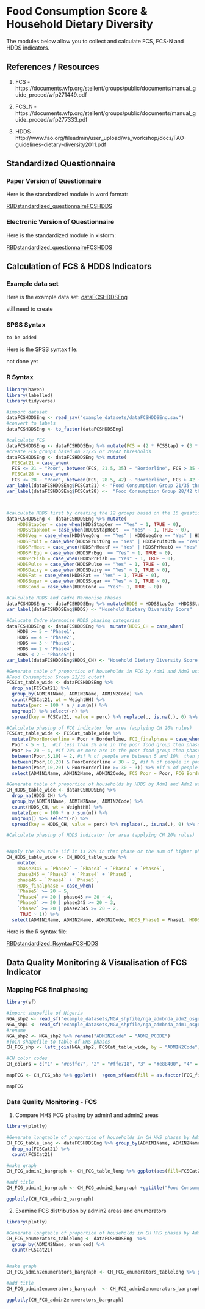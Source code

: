 # Food Consumption Score & Household Dietary Diversity

The modules below allow you to collect and calculate FCS, FCS-N and HDDS indicators.

## References / Resources

1.  FCS - https://documents.wfp.org/stellent/groups/public/documents/manual_guide_proced/wfp271449.pdf

2.  FCS_N - https://documents.wfp.org/stellent/groups/public/documents/manual_guide_proced/wfp277333.pdf

3.  HDDS - http://www.fao.org/fileadmin/user_upload/wa_workshop/docs/FAO-guidelines-dietary-diversity2011.pdf

## Standardized Questionnaire

### Paper Version of Questionnaire

Here is the standardized module in word format:

[RBDstandardized_questionnaireFCSHDDS](https://github.com/WFP-VAM/RBD_FS_CH_guide_EN/blob/master/questionnaires/RBDstandardized_questionnaireFCSHDDS.docx) 

### Electronic Version of Questionnaire

Here is the standardized module in xlsform:

[RBDstandardized_questionnaireFCSHDDS](https://github.com/WFP-VAM/RBD_FS_CH_guide_EN/blob/master/questionnaires/RBDstandardized_questionnaireFCSHDDS.xlsx)

## Calculation of FCS & HDDS Indicators  

### Example data set

Here is the example data set:
[dataFCSHDDSEng](https://github.com/WFP-VAM/RBD_FS_CH_guide_EN/blob/master/example_datasets/dataFCSHDDSEng.sav) 

still need to create 

### SPSS Syntax

```r

to be added

```

Here is the SPSS syntax file: 

not done yet

### R Syntax

```r
library(haven)
library(labelled)
library(tidyverse)

#import dataset
dataFCSHDDSEng <- read_sav("example_datasets/dataFCSHDDSEng.sav")
#convert to labels
dataFCSHDDSEng <- to_factor(dataFCSHDDSEng)

#calculate FCS
dataFCSHDDSEng <- dataFCSHDDSEng %>% mutate(FCS = (2 * FCSStap) + (3 * FCSPulse)+ (4*FCSPr) +FCSVeg  +FCSFruit +(4*FCSDairy) + (0.5*FCSFat) + (0.5*FCSSugar))
#create FCG groups based on 21/25 or 28/42 thresholds
dataFCSHDDSEng <- dataFCSHDDSEng %>% mutate(
  FCSCat21 = case_when(
  FCS <= 21 ~ "Poor", between(FCS, 21.5, 35) ~ "Borderline", FCS > 35 ~ "Acceptable"),
  FCSCat28 = case_when(
  FCS <= 28 ~ "Poor", between(FCS, 28.5, 42) ~ "Borderline", FCS > 42 ~ "Acceptable"))
var_label(dataFCSHDDSEng$FCSCat21) <- "Food Consumption Group 21/35 thresholds"
var_label(dataFCSHDDSEng$FCSCat28) <-  "Food Consumption Group 28/42 thresholds"



#calculate HDDS first by creating the 12 groups based on the 16 questions 
dataFCSHDDSEng <- dataFCSHDDSEng %>% mutate(
    HDDSStapCer = case_when(HDDSStapCer == "Yes" ~ 1, TRUE ~ 0),
    HDDSStapRoot = case_when(HDDSStapRoot  == "Yes" ~ 1, TRUE ~ 0),
    HDDSVeg = case_when(HDDSVegOrg  == "Yes" | HDDSVegGre == "Yes" | HDDSVegOth == "Yes" ~ 1, TRUE ~ 0),
    HDDSFruit = case_when(HDDSFruitOrg == "Yes" | HDDSFruitOth == "Yes" ~ 1, TRUE ~ 0),
    HDDSPrMeat = case_when(HDDSPrMeatF == "Yes" | HDDSPrMeatO == "Yes" ~ 1, TRUE ~ 0),
    HDDSPrEgg = case_when(HDDSPrEgg  == "Yes" ~ 1, TRUE ~ 0),
    HDDSPrFish = case_when(HDDSPrFish == "Yes" ~ 1, TRUE ~ 0),
    HDDSPulse = case_when(HDDSPulse == "Yes" ~ 1, TRUE ~ 0),
    HDDSDairy = case_when(HDDSDairy == "Yes" ~ 1, TRUE ~ 0),
    HDDSFat = case_when(HDDSFat == "Yes" ~ 1, TRUE ~ 0),
    HDDSSugar = case_when(HDDSSugar == "Yes" ~ 1, TRUE ~ 0),
    HDDSCond = case_when(HDDSCond == "Yes"~ 1, TRUE ~ 0))

#Calculate HDDS and Cadre Harmonise Phases
dataFCSHDDSEng <- dataFCSHDDSEng %>% mutate(HDDS = HDDSStapCer +HDDSStapRoot +HDDSVeg +HDDSFruit +HDDSPrMeat +HDDSPrEgg +HDDSPrFish +HDDSPulse +HDDSDairy +HDDSFat +HDDSSugar +HDDSCond)
var_label(dataFCSHDDSEng$HDDS) <- "Hosehold Dietary Diversity Score"

#Calucate Cadre Harmonise HDDS phasing categories 
dataFCSHDDSEng <- dataFCSHDDSEng %>%  mutate(HDDS_CH = case_when(
    HDDS >= 5 ~ "Phase1", 
    HDDS == 4 ~ "Phase2",       
    HDDS == 3 ~ "Phase3",
    HDDS == 2 ~ "Phase4",
    HDDS < 2 ~ "Phase5"))
var_label(dataFCSHDDSEng$HDDS_CH) <- "Hosehold Dietary Diversity Score - CH phasing"

#Generate table of proportion of households in FCG by Adm1 and Adm2 using weights 
#Food Consumption Group 21/35 cutoff 
FCSCat_table_wide <- dataFCSHDDSEng %>% 
  drop_na(FCSCat21) %>%
  group_by(ADMIN1Name, ADMIN2Name, ADMIN2Code) %>%
  count(FCSCat21, wt = WeightHH) %>%
  mutate(perc = 100 * n / sum(n)) %>%
  ungroup() %>% select(-n) %>%
  spread(key = FCSCat21, value = perc) %>% replace(., is.na(.), 0) %>% mutate_if(is.numeric, round, 1)

#Calculate phasing of FCG indicator for area (applying CH 20% rules)
FCSCat_table_wide <- FCSCat_table_wide %>%
  mutate(PoorBorderline = Poor + Borderline, FCG_finalphase = case_when(
  Poor < 5 ~ 1,  #if less than 5% are in the poor food group then phase 1
  Poor >= 20 ~ 4, #if 20% or more are in the poor food group then phase 4
  between(Poor,5,10) ~ 2, #if % of people are between 5 and 10%  then phase2
  between(Poor,10,20) & PoorBorderline < 30 ~ 2, #if % of people in poor food group are between 20 and 20% and the % of people who are in poor and borderline is less than 30 % then phase2
  between(Poor,10,20) & PoorBorderline >= 30 ~ 3)) %>% #if % of people in poor food group are between 20 and 20% and the % of people who are in poor and borderline is less than 30 % then phase2
  select(ADMIN1Name, ADMIN2Name, ADMIN2Code, FCG_Poor = Poor, FCG_Borderline = Borderline, FCG_Acceptable = Acceptable, FCG_finalphase) #select only relevant variables and order in proper sequence

#Generate table of proportion of households by HDDS by Adm1 and Adm2 using weights
CH_HDDS_table_wide <- dataFCSHDDSEng %>% 
  drop_na(HDDS_CH) %>%
  group_by(ADMIN1Name, ADMIN2Name, ADMIN2Code) %>%
  count(HDDS_CH, wt = WeightHH) %>%
  mutate(perc = 100 * n / sum(n)) %>%
  ungroup() %>% select(-n) %>%
  spread(key = HDDS_CH, value = perc) %>% replace(., is.na(.), 0) %>% mutate_if(is.numeric, round, 1)

#Calculate phasing of HDDS indicator for area (applying CH 20% rules)


#Apply the 20% rule (if it is 20% in that phase or the sum of higher phases equals 20%) 
CH_HDDS_table_wide <- CH_HDDS_table_wide %>% 
    mutate(
    phase2345 = `Phase2` + `Phase3` + `Phase4` + `Phase5`, 
    phase345 = `Phase3` + `Phase4` + `Phase5`,
    phase45 = `Phase4` + `Phase5`, 
    HDDS_finalphase = case_when(
    `Phase5` >= 20 ~ 5, 
    `Phase4` >= 20 | phase45 >= 20 ~ 4, 
    `Phase3` >= 20 | phase345 >= 20 ~ 3, 
    `Phase2` >= 20 | phase2345 >= 20 ~ 2,
     TRUE ~ 1)) %>% 
  select(ADMIN1Name, ADMIN2Name, ADMIN2Code, HDDS_Phase1 = Phase1, HDDS_Phase2 = Phase2, HDDS_Phase3 = Phase3, HDDS_Phase4 = Phase4, HDDS_Phase5 = Phase5, HDDS_finalphase) 
```


Here is the R syntax file: 

[RBDstandardized_RsyntaxFCSHDDS](https://github.com/WFP-VAM/RBD_FS_CH_guide_EN/blob/master/syntax/RBDstandardized_RsyntaxFCSHDDS.R) 


## Data Quality Monitoring & Visualisation of FCS Indicator

### Mapping FCS final phasing

```r
library(sf)

#import shapefile of Nigeria
NGA_shp2 <- read_sf("example_datasets/NGA_shpfile/nga_admbnda_adm2_osgof_20190417.shp") %>% filter(ADM1_EN %in% c("Adamawa","Borno","Yobe"))
NGA_shp1 <- read_sf("example_datasets/NGA_shpfile/nga_admbnda_adm1_osgof_20190417.shp") %>% filter(ADM1_REF %in% c("Adamawa","Borno","Yobe"))
#rename 
NGA_shp2 <- NGA_shp2 %>% rename("ADMIN2Code" = "ADM2_PCODE")
#join shapefile to table of HHS phases
CH_FCG_shp <- left_join(NGA_shp2, FCSCat_table_wide, by = "ADMIN2Code")

#CH color codes
CH_colors = c("1" = "#c6ffc7", "2" = "#ffe718", "3" = "#e88400", "4" = "#e02d00", "5" = "#5e0803")

mapFCG <- CH_FCG_shp %>% ggplot()  +geom_sf(aes(fill = as.factor(FCG_finalphase))) +theme_void() +coord_sf(datum=NA) +labs(fill="FCG phasing") +scale_fill_manual(values = CH_colors) +ggtitle(label= "phasing of FCG") +geom_sf(data=NGA_shp1,  lwd=1.5, fill=NA) 

mapFCG
```







### Data Quality Monitoring - FCS

1. Compare HHS FCG phasing by admin1 and admin2 areas

```r
library(plotly)

#Generate longtable of proportion of households in CH HHS phases by Adm1 and Adm2 not using weights
CH_FCG_table_long <- dataFCSHDDSEng %>% group_by(ADMIN1Name, ADMIN2Name) %>%
  drop_na(FCSCat21) %>%
  count(FCSCat21) 

#make graph
CH_FCG_admin2_bargraph <- CH_FCG_table_long %>% ggplot(aes(fill=FCSCat21, y=n, x=ADMIN2Name)) +geom_bar(position="fill", stat="identity") +facet_wrap(. ~ ADMIN1Name, scales = "free")  +theme_minimal() +theme(axis.text.x = element_text(angle = 90)) +scale_y_continuous(labels = scales::percent)+ theme(axis.title.x = element_blank(), axis.title.y = element_blank()) 

#add title
CH_FCG_admin2_bargraph <- CH_FCG_admin2_bargraph +ggtitle("Food Consumption Groups of Households by Admin2 Area") +theme(plot.title = element_text(hjust = 0.5))

ggplotly(CH_FCG_admin2_bargraph)
```


2. Examine FCS distribution by admin2 areas and enumerators 

```r
library(plotly)

#Generate longtable of proportion of households in CH HHS phases by Adm1 and Adm2 and Operator - not using survey weights 
CH_FCG_enumerators_tablelong <- dataFCSHDDSEng  %>% 
  group_by(ADMIN2Name, enum_cod) %>%
  count(FCSCat21) 


#make graph
CH_FCG_admin2enumerators_bargraph <- CH_FCG_enumerators_tablelong %>% ggplot(aes(fill=FCSCat21, y=n, x=enum_cod)) +geom_bar(position="fill", stat="identity") +facet_wrap(. ~ ADMIN2Name, scales = "free")  +theme_void()

#add title
CH_FCG_admin2enumerators_bargraph  <- CH_FCG_admin2enumerators_bargraph +ggtitle("Food Consumption Groups of Households by Admin2 Area and Enumerator") +theme(plot.title = element_text(hjust = 0.5))

ggplotly(CH_FCG_admin2enumerators_bargraph)

```




